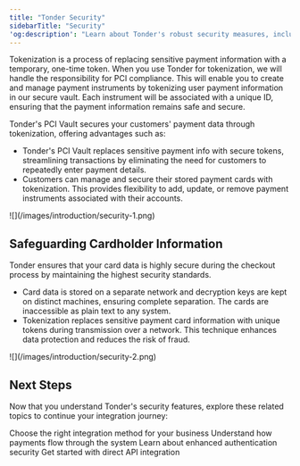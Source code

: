 ```yaml
---
title: "Tonder Security"
sidebarTitle: "Security"
'og:description': "Learn about Tonder's robust security measures, including tokenization and PCI compliance, to protect sensitive payment data and ensure secure transactions."
---
```


Tokenization is a process of replacing sensitive payment information with a temporary, one-time token. When you use Tonder for tokenization, we will handle the responsibility for PCI compliance. This will enable you to create and manage payment instruments by tokenizing user payment information in our secure vault. Each instrument will be associated with a unique ID, ensuring that the payment information remains safe and secure.

Tonder's PCI Vault secures your customers' payment data through tokenization, offering advantages such as:

- Tonder's PCI Vault replaces sensitive payment info with secure tokens, streamlining transactions by eliminating the need for customers to repeatedly enter payment details.
- Customers can manage and secure their stored payment cards with tokenization. This provides flexibility to add, update, or remove payment instruments associated with their accounts.

<Frame>![](/images/introduction/security-1.png)</Frame>

## Safeguarding Cardholder Information

Tonder ensures that your card data is highly secure during the checkout process by maintaining the highest security standards.

- Card data is stored on a separate network and decryption keys are kept on distinct machines, ensuring complete separation. The cards are inaccessible as plain text to any system.
- Tokenization replaces sensitive payment card information with unique tokens during transmission over a network. This technique enhances data protection and reduces the risk of fraud.

<Frame>![](/images/introduction/security-2.png)</Frame>

## Next Steps

Now that you understand Tonder's security features, explore these related topics to continue your integration journey:

<CardGroup cols={2}>
  <Card title="Integration Options" href="/guides/introduction/integration-options">
    Choose the right integration method for your business
  </Card>
  <Card title="Payment Lifecycle" href="/guides/core-concepts/payment-lifecycle/overview">
    Understand how payments flow through the system
  </Card>
  <Card title="3D Secure" href="/guides/core-concepts/payment-lifecycle/3ds-payments">
    Learn about enhanced authentication security
  </Card>
  <Card title="Direct API Integration" href="/direct-integration/tonder-direct">
    Get started with direct API integration
  </Card>
</CardGroup>

